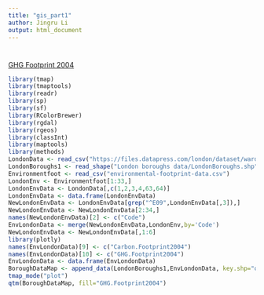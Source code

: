 ```yaml
---
title: "gis_part1"
author: Jingru Li
output: html_document
---
```

#
[GHG Footprint 2004](gisarc_a1.jpg)
```r
library(tmap)
library(tmaptools)
library(readr)
library(sp)
library(sf)
library(RColorBrewer)
library(rgdal)
library(rgeos)
library(classInt)
library(maptools)
library(methods)
LondonData <- read_csv("https://files.datapress.com/london/dataset/ward-profiles-and-atlas/2015-09-24T14:21:24/ward-profiles-excel-version.csv")
LondonBoroughs1 <- read_shape("London boroughs data/LondonBoroughs.shp", as.sf = TRUE)
Environmentfoot <- read_csv("environmental-footprint-data.csv")
LondonEnv <- Environmentfoot[1:33,]
LondonEnvData <- LondonData[,c(1,2,3,4,63,64)]
LondonEnvData <- data.frame(LondonEnvData)
NewLondonEnvData <- LondonEnvData[grep("^E09",LondonEnvData[,3]),]
NewLondonEnvData <- NewLondonEnvData[2:34,]
names(NewLondonEnvData)[2] <- c("Code")
EnvLondonData <- merge(NewLondonEnvData,LondonEnv,by='Code')
NewLondonEnvData <- NewLondonEnvData[,1:6]
library(plotly)
names(EnvLondonData)[9] <- c("Carbon.Footprint2004")
names(EnvLondonData)[10] <- c("GHG.Footprint2004")
EnvLondonData <- data.frame(EnvLondonData)
BoroughDataMap <- append_data(LondonBoroughs1,EnvLondonData, key.shp="ons_label", key.data = "Code", ignore.duplicates = TRUE)
tmap_mode("plot")
qtm(BoroughDataMap, fill="GHG.Footprint2004")
```
